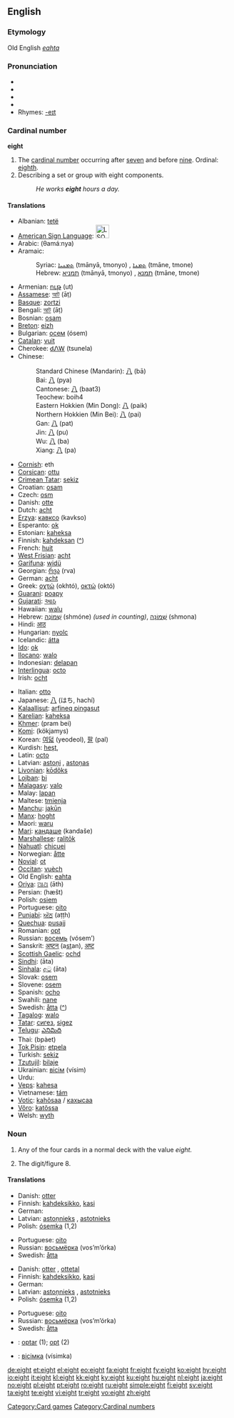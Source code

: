 {{wikipedia}}
==English==

{{rank|music|direction|o'|838|eight|modern|medium|ill}}

===Etymology===
Old English ''[[eahta]]''

===Pronunciation===
* {{enPR|āt}}
* {{IPA|/eɪt/}}
* {{SAMPA|/eIt/}}
* {{audio|en-us-eight.ogg|Audio (US)}}
* Rhymes: [[Rhymes:English:-eɪt|-eɪt]]

===Cardinal number===
'''eight'''

# The [[cardinal number]] occurring after [[seven]] and before [[nine]].  Ordinal: [[eighth]].
# Describing a set or group with eight components. <!-- redundant! -->
#: ''He works '''eight''' hours a day.''

<!-- This belongs at [[8]], not here at [[eight]].

* [[Arabic]] numerals: 8
* [[Chinese]] numerals: 捌, 八
* [[Roman]] numerals: VIII
* [[Eastern Arabic]] numerals: {{Arab|[[٨]]}}
* [[Tibetan]] numerals: [[༩]]
* [[Hindi]] numerals: [[८]]
* [[Gujarati]] numerals: [[૮]]
* [[Gurmukhi]] numerals: [[੮]]
* [[Bengali]] numerals: [[৮]]
* [[Oriya]] numerals: [[୮]]
* [[Telugu]] numerals:
* [[Kannada]] numerals: [[೮]]
* [[Malayalam]] numerals: [[൮]]
* [[Tamil]] numerals: [[௮]]
* [[Khmer]] numerals: [[៨]]
* [[Thai]] numerals: [[๘]]
* [[Lao]] numerals: [[໘]]
* [[Myanmar]] numerals:
* [[Amharic]] numerals: [[፰]]
* [[Mongolian]] numerals:
* [[Limbu]] numerals:
* [[Armenian]] numerals: [[Ը]]
** Last: [[seven]], 7
** Next: [[nine]], 9
-->

====Translations====
{{trans-top|eight-cardinal number}}
* Albanian: [[tetë]]
* [[American Sign Language]]: [[Image:LSQ 8.jpg|30px]]
* Arabic: {{Arab|[[ثمانية]]}} (θamáːnya)
* Aramaic:
*: Syriac: [[ܬܡܢܝܐ]] (tmānyā, tmonyo) {{m}}, [[ܬܡܢܐ]] (tmāne, tmone) {{f}}
*: Hebrew: [[תמניא]] (tmānyā, tmonyo) {{m}}, [[תמנא]] (tmāne, tmone) {{f}}
* Armenian: [[ութ]] (ut)
* [[Assamese]]: [[আট]] (āṭ)
* [[Basque]]: [[zortzi]]
* Bengali: [[আট]] (āṭ)
* Bosnian: [[osam]]
* [[Breton]]: [[eizh]]
* Bulgarian: [[осем]] (ósem)
* [[Catalan]]: [[vuit]]
* Cherokee: [[ᏧᏁᎳ]] (tsunela)
* Chinese:
*: Standard Chinese (Mandarin): [[八]] (bā)
*: Bai: [[八]] (pya)
*: Cantonese: [[八]] (baat3)
*: Teochew: boih4
*: Eastern Hokkien (Min Dong): [[八]] (paik)
*: Northern Hokkien (Min Bei): [[八]] (pai)
*: Gan: [[八]] (pat)
*: Jin: [[八]] (pu)
*: Wu: [[八]] (ba)
*: Xiang: [[八]] (pa)
* [[Cornish]]: eth
* [[Corsican]]: [[ottu]]
* [[Crimean Tatar]]: [[sekiz#Crimean Tatar|sekiz]]
* Croatian: [[osam]]
* Czech: [[osm]]
* Danish: [[otte]]
* Dutch: [[acht]]
* [[Erzya]]: [[кавксо]] (kavkso)
* Esperanto: [[ok]]
* Estonian: [[kaheksa]]
* Finnish: [[kahdeksan]] ([[:fi:kahdeksan|^]])
* French: [[huit]]
* [[West Frisian]]: [[acht]]
* [[Garífuna]]: [[widü]]
* Georgian: [[რვა]] (rva)
* German: [[acht]]
* Greek: [[οχτώ]] (okhtó), [[οκτώ]] (októ)
* [[Guarani]]: [[poapy]]
* [[Gujarati]]: [[આઠ]] {{IPAchar|(āṭha)}}
* Hawaiian: [[walu]]
* Hebrew: [[שמונה|שְׁמוֹנֶה]] (shmóne) {{f}} ''(used in counting)'', [[שמונה|שְׁמוֹנָה]] (shmona) {{m}}
* Hindi: [[आठ]] {{IPAchar|(āṭh)}}
* Hungarian: [[nyolc]]
* Icelandic: [[átta]]
* [[Ido]]: [[ok]]
* [[Ilocano]]: [[walo]]
* Indonesian: [[delapan]]
* [[Interlingua]]: [[octo]]
* Irish: [[ocht]]
{{trans-mid}}
* Italian: [[otto]]
* Japanese: [[八]] (はち, hachí)
* [[Kalaallisut]]: [[arfineq pingasut]]
* [[Karelian]]: [[kaheksa]]
* [[Khmer]]: {{Khmr|[[ប្រាំបី]]}} (pram bei)
* [[Komi]]: {{Cyrl|[[кӧкямыс]]}} (kökjamys)
* Korean: [[여덟]] (yeodeol), [[팔]] (pal)
* Kurdish: [[heşt]], {{KUchar|[[هه‌شت]]}}
* Latin: [[octo]]
* Latvian: [[astoņi]] {{m}}, [[astoņas]] {{f}}
* [[Livonian]]: [[kōdõks]]
* [[Lojban]]: [[bi]]
* [[Malagasy]]: [[valo]]
* Malay: [[lapan]]
* Maltese: [[tmienja]]
* [[Manchu]]: [[jakūn]]
* [[Manx]]: [[hoght]]
* Maori: [[waru]]
* [[Mari]]: [[кандаше]] (kandaše)
* [[Marshallese]]: [[ralitōk]]
* [[Nahuatl]]: [[chicuei]]
* Norwegian: [[åtte]]
* [[Novial]]: [[ot]]
* [[Occitan]]: [[vuèch]]
* Old English: [[eahta]]
* [[Oriya]]: [[ଆଥ]] (āth)
* Persian: {{fa-Arab|[[هشت|هَشت]]}} (hæšt)
* Polish: [[osiem]]
* Portuguese: [[oito]]
* [[Punjabi]]: [[ਅੱਠ]] (aṭṭh)
* [[Quechua]]: [[pusajj]]
* Romanian: [[opt]]
* Russian: [[восемь]] (vósem’)
* Sanskrit: [[अष्टन्]] (a<u>st</u>an), [[अष्ट]] {{unicode|(aṣṭa)}}
* [[Scottish Gaelic]]: [[ochd]]
* [[Sindhi]]: {{SDchar|[[اَٺَ]]}} (āta)
* [[Sinhala]]: [[අට]] (āta)
* Slovak: [[osem]]
* Slovene: [[osem]]
* Spanish: [[ocho]]
* Swahili: [[nane]]
* Swedish: [[åtta]] ([[:sv:åtta|^]])
* [[Tagalog]]: [[walo]]
* [[Tatar]]: [[сигез#Tatar|сигез]], [[sigez#Tatar|sigez]]
* [[Telugu]]: [[ఎనిమిది]]
* Thai: {{Thai|[[แปด]]}} (bpàet)
* [[Tok Pisin]]: [[etpela]]
* Turkish: [[sekiz]]
* [[Tzutujil]]: [[bilaje]]
* Ukrainian: [[вісім]] (vísim)
* Urdu: {{ur-Arab|[[اٹھ|آٹھ]]}} {{unicode|(āṭh)}}
* [[Veps]]: [[kahesa]]
* Vietnamese: [[tám]]
* [[Votic]]: [[kahõsaa]] / [[кахысаа]]
* [[Võro]]: [[katõssa]]
* Welsh: [[wyth]]
{{trans-bottom}}

===Noun===
{{en-noun}}

# {{context|playing cards}} Any of the four cards in a normal deck with the value ''eight.''
# The digit/figure 8.

====Translations====
{{trans-top|Playing card with value 8}}
* Danish: [[otter]] {{c}}
* Finnish: [[kahdeksikko]], [[kasi]]
* German: {{t+|de|Acht|f}}
* Latvian: [[astoņnieks]] {{m}}, [[astotnieks]] {{m}}
* Polish: [[ósemka]] {{f}} (1,2)
{{trans-mid}}
* Portuguese: [[oito]] {{m}}
* Russian: [[восьмёрка]] (vos’m’órka) {{f}}
* Swedish: [[åtta]] {{c}}
{{trans-bottom}}

{{trans-top|The digit/figure 8}}
* Danish: [[otter#Danish|otter]] {{c}}, [[ottetal]] {{n}}
* Finnish: [[kahdeksikko]], [[kasi]]
* German: {{t+|de|Acht|f}}
* Latvian: [[astoņnieks]] {{m}}, [[astotnieks]] {{m}}
* Polish: [[ósemka]] {{f}} (1,2)
{{trans-mid}}
* Portuguese: [[oito]] {{m}}
* Russian: [[восьмёрка]] (vos’m’órka) {{f}}
* Swedish: [[åtta]] {{c}}
{{trans-bottom}}

{{checktrans}}
{{trans-top|translations to be checked}}
* {{ttbc|Romanian}}: [[optar#Romanian|optar]] {{m}} (1); [[opt#Romanian|opt]] {{m}} (2)
{{trans-mid}}
* {{ttbc|Ukrainian}}: [[вісімка]] (vísimka) {{f}}
{{trans-bottom}}

[[Category:Card games]]
[[Category:Cardinal numbers]]

[[de:eight]]
[[et:eight]]
[[el:eight]]
[[eo:eight]]
[[fa:eight]]
[[fr:eight]]
[[fy:eight]]
[[ko:eight]]
[[hy:eight]]
[[io:eight]]
[[it:eight]]
[[kl:eight]]
[[kk:eight]]
[[ky:eight]]
[[ku:eight]]
[[hu:eight]]
[[nl:eight]]
[[ja:eight]]
[[no:eight]]
[[pl:eight]]
[[pt:eight]]
[[ro:eight]]
[[ru:eight]]
[[simple:eight]]
[[fi:eight]]
[[sv:eight]]
[[ta:eight]]
[[te:eight]]
[[vi:eight]]
[[tr:eight]]
[[vo:eight]]
[[zh:eight]]